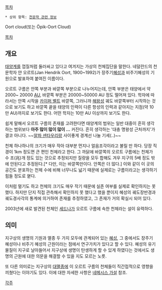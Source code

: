 [[목차]]
 * 상위 항목: [[천문학 관련 정보]]

Oort cloud(또는 Öpik-Oort Cloud)

[[목차]]
== 개요 ==
[[태양계]]를 껍질처럼 둘러싸고 있다고 여겨지는 가상의 천체집단을 말한다. 네덜란드의 천문학자 얀 오르트(Jan Hendrik Oort, 1900~1992)가 장주기[[혜성]]과 비주기혜성의 기원으로 발표하여 붙여진 이름이다.

오르트 구름은 안쪽 부분과 바깥쪽 부분으로 나누어지는데, 안쪽 부분은 태양에서 약 2000~ 20000 [[AU]], 바깥쪽 부분은 20000~50000 AU 정도 떨어져 있다. 학자에 따라서는 안쪽 시작을 [[카이퍼 벨트]] 바깥쪽, 그러니까 [[해왕성]] 궤도 바깥쪽부터 시작하는 것으로 보기도 하고 바깥쪽 끝을 태양의 인력이 다른 항성의 인력과 같아지는 지점(약 10만 AU)까지로 보기도 한다. 어떤 학자는 10만 AU 이상까지 보기도 한다.

쉽게 말해서 오르트 구름의 존재를 고려한다면 태양계의 범위는 일반 대중이 흔히 생각하는 범위보다 '''아주 많이 많이 많이 ... ''' 커진다. 흔히 생각하는 '대충 명왕성 근처까지'가 결코 아니다. ~~[[알파 센타우리]]랑 사이좋게 경계선 나눌 기세(..)~~

천체 하나하나의 크기가 매우 작아 대부분 먼지나 얼음조각이라고 불릴 만 하다. 당장 직경이 1km 정도면 큰 편인 천체라고 한다. 그 까닭에 바깥쪽의 오르트 구름에는 천체가 수 조(兆)개 정도 있는 것으로 추정되지만 질량을 모두 합해도 겨우 지구의 5배 정도 밖에 안된다고 추정된다.[* 다만, 이는 바깥쪽만이다. 안쪽은 더 많다.] 이와 같이 이 곳의 공간도 분포하는 천체 수에 비해 너무나도 넓기 때문에 실제로는 구름이라고는 생각하기 힘들 정도로 옅다. 

이처럼 멀기도 하고 천체의 크기도 매우 작기 때문에 실존 여부를 실제로 확인하지는 못했다. 하지만 단지 직접 관측해서 확인하지 못 했다고 했을 뿐이지 혜성의 궤도장반경과 궤도경사각의 통계에 의거하여 존재를 추정하였고, 그 존재가 거의 확실시 되어 있다.

2003년에 새로 발견된 천체인 [[세드나]]가 오르트 구름에 속한 천체라는 설이 유력하다.

== 의미 ==
지구상의 생명의 기원과 멸종 두 가지 모두에 관계되어 있는 [[혜성]], 그 중에서도 장주기 혜성이나 비주기 혜성의 근원이라는 점에서 연구가치가 있다고 할 수 있다. 혜성의 유기물질이 지구로 날아들어서 지구상에 생명이 탄생하게 할 수 있게 하였다는 것에서도 생명의 근원에 대한 의문을 해결할 수 있을 지도 모르는 노릇.

또 다른 의미로는 지구상의 [[대멸종]]에 이 오르트 구름의 천체들이 직간접적으로 영향을 끼쳤다는 이야기도 있다. 이에 대한 자세한 사항은 [[네메시스 가설]] 참조.

[[각주]]
